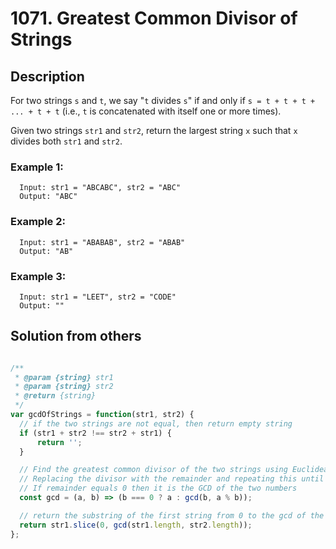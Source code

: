 # 1071. Greatest Common Divisor of Strings

## Description
For two strings `s` and `t`, we say "`t` divides `s`" if and only if `s = t + t + t + ... + t + t` (i.e., `t` is concatenated with itself one or more times).

Given two strings `str1` and `str2`, return the largest string `x` such that `x` divides both `str1` and `str2`.

### Example 1:
```
  Input: str1 = "ABCABC", str2 = "ABC"
  Output: "ABC"
```

### Example 2:
```
  Input: str1 = "ABABAB", str2 = "ABAB"
  Output: "AB"
```

### Example 3:
```
  Input: str1 = "LEET", str2 = "CODE"
  Output: ""
```

## Solution from others
```js

/**
 * @param {string} str1
 * @param {string} str2
 * @return {string}
 */
var gcdOfStrings = function(str1, str2) {
  // if the two strings are not equal, then return empty string
  if (str1 + str2 !== str2 + str1) {
      return '';
  }

  // Find the greatest common divisor of the two strings using Euclidean algorithm
  // Replacing the divisor with the remainder and repeating this until the remainder is zero
  // If remainder equals 0 then it is the GCD of the two numbers
  const gcd = (a, b) => (b === 0 ? a : gcd(b, a % b));

  // return the substring of the first string from 0 to the gcd of the two strings
  return str1.slice(0, gcd(str1.length, str2.length));
};

```